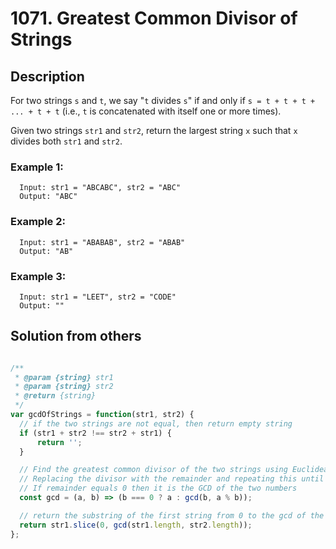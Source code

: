 # 1071. Greatest Common Divisor of Strings

## Description
For two strings `s` and `t`, we say "`t` divides `s`" if and only if `s = t + t + t + ... + t + t` (i.e., `t` is concatenated with itself one or more times).

Given two strings `str1` and `str2`, return the largest string `x` such that `x` divides both `str1` and `str2`.

### Example 1:
```
  Input: str1 = "ABCABC", str2 = "ABC"
  Output: "ABC"
```

### Example 2:
```
  Input: str1 = "ABABAB", str2 = "ABAB"
  Output: "AB"
```

### Example 3:
```
  Input: str1 = "LEET", str2 = "CODE"
  Output: ""
```

## Solution from others
```js

/**
 * @param {string} str1
 * @param {string} str2
 * @return {string}
 */
var gcdOfStrings = function(str1, str2) {
  // if the two strings are not equal, then return empty string
  if (str1 + str2 !== str2 + str1) {
      return '';
  }

  // Find the greatest common divisor of the two strings using Euclidean algorithm
  // Replacing the divisor with the remainder and repeating this until the remainder is zero
  // If remainder equals 0 then it is the GCD of the two numbers
  const gcd = (a, b) => (b === 0 ? a : gcd(b, a % b));

  // return the substring of the first string from 0 to the gcd of the two strings
  return str1.slice(0, gcd(str1.length, str2.length));
};

```